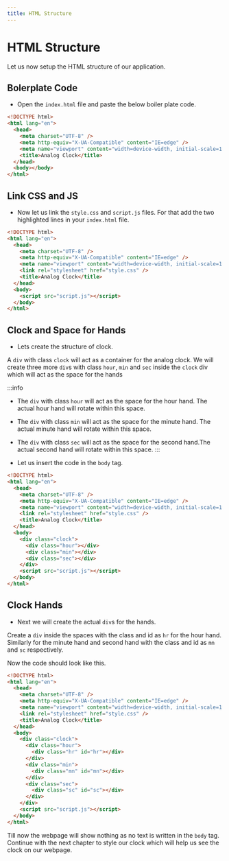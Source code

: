 ```yaml
---
title: HTML Structure
---
```


# HTML Structure

Let us now setup the HTML structure of our application.

## Bolerplate Code

- Open the `index.html` file and paste the below boiler plate code.

```html title="index.html"
<!DOCTYPE html>
<html lang="en">
  <head>
    <meta charset="UTF-8" />
    <meta http-equiv="X-UA-Compatible" content="IE=edge" />
    <meta name="viewport" content="width=device-width, initial-scale=1.0" />
    <title>Analog Clock</title>
  </head>
  <body></body>
</html>
```

## Link CSS and JS

- Now let us link the `style.css` and `script.js` files. For that add the two highlighted lines in your `index.html` file.

```html title="index.html" {7,11}
<!DOCTYPE html>
<html lang="en">
  <head>
    <meta charset="UTF-8" />
    <meta http-equiv="X-UA-Compatible" content="IE=edge" />
    <meta name="viewport" content="width=device-width, initial-scale=1.0" />
    <link rel="stylesheet" href="style.css" />
    <title>Analog Clock</title>
  </head>
  <body>
    <script src="script.js"></script>
  </body>
</html>
```

<script async src="https://pagead2.googlesyndication.com/pagead/js/adsbygoogle.js?client=ca-pub-3981636219602601"
     crossorigin="anonymous"></script>
<ins class="adsbygoogle"
     style="display:block; text-align:center;"
     data-ad-layout="in-article"
     data-ad-format="fluid"
     data-ad-client="ca-pub-3981636219602601"
     data-ad-slot="4315065245"></ins>
<script>
     (adsbygoogle = window.adsbygoogle || []).push({});
</script>

## Clock and Space for Hands

- Lets create the structure of clock.

A `div` with class `clock` will act as a container for the analog clock. We will create three more `div`s with class `hour`, `min` and `sec` inside the `clock` div which will act as the space for the hands

:::info
- The `div` with class `hour` will act as the space for the hour hand. The actual hour hand will rotate within this space.
- The `div` with class `min` will act as the space for the minute hand. The actual minute hand will rotate within this space.
- The `div` with class `sec` will act as the space for the second hand.The actual second hand will rotate within this space.
:::

- Let us insert the code in the `body` tag.

```html title="index.html" {11-15}
<!DOCTYPE html>
<html lang="en">
  <head>
    <meta charset="UTF-8" />
    <meta http-equiv="X-UA-Compatible" content="IE=edge" />
    <meta name="viewport" content="width=device-width, initial-scale=1.0" />
    <link rel="stylesheet" href="style.css" />
    <title>Analog Clock</title>
  </head>
  <body>
    <div class="clock">
      <div class="hour"></div>
      <div class="min"></div>
      <div class="sec"></div>
    </div>
    <script src="script.js"></script>
  </body>
</html>
```

## Clock Hands

- Next we will create the actual `div`s for the hands.

Create a `div` inside the spaces with the class and id as `hr` for the hour hand. Similarly for the minute hand and second hand with the class and id as `mn` and `sc` respectively.

Now the code should look like this.

```html title="index.html" {13,16,19}
<!DOCTYPE html>
<html lang="en">
  <head>
    <meta charset="UTF-8" />
    <meta http-equiv="X-UA-Compatible" content="IE=edge" />
    <meta name="viewport" content="width=device-width, initial-scale=1.0" />
    <link rel="stylesheet" href="style.css" />
    <title>Analog Clock</title>
  </head>
  <body>
    <div class="clock">
      <div class="hour">
        <div class="hr" id="hr"></div>
      </div>
      <div class="min">
        <div class="mn" id="mn"></div>
      </div>
      <div class="sec">
        <div class="sc" id="sc"></div>
      </div>
    </div>
    <script src="script.js"></script>
  </body>
</html>
```

<script async src="https://pagead2.googlesyndication.com/pagead/js/adsbygoogle.js?client=ca-pub-3981636219602601"
     crossorigin="anonymous"></script>
<ins class="adsbygoogle"
     style="display:block; text-align:center;"
     data-ad-layout="in-article"
     data-ad-format="fluid"
     data-ad-client="ca-pub-3981636219602601"
     data-ad-slot="4315065245"></ins>
<script>
     (adsbygoogle = window.adsbygoogle || []).push({});
</script>

Till now the webpage will show nothing as no text is written in the `body` tag. Continue with the next chapter to style our clock which will help us see the clock on our webpage.
